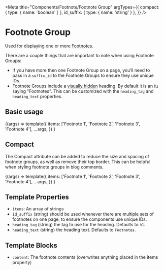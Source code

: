 
<Meta
  title="Components/Footnote/Footnote Group"
  argTypes={{
    compact: { type: { name: 'boolean' } },
    id_suffix: { type: { name: 'string' } },
  }}
/>

# Footnote Group

Used for displaying one or more [Footnotes](/docs/components-footnote-footnote--basic).

There are a couple things that are important to note when using Footnote Groups:

- If you have more then one Footnote Group on a page, you'll need to pass in a `suffix_id` to the Footnote Groups to ensure they use unique IDs.
- Footnote Groups include a [visually hidden](/docs/utilities-display--hidden-visually) heading. By default it is an `h2` saying "Footnotes". This can be customized with the `heading_tag` and `heading_text` properties.

## Basic usage

<Canvas>
  <Story name="Basic">
    {(args) =>
      template({
        items: ['Footnote 1', 'Footnote 2', 'Footnote 3', 'Footnote 4'],
        ...args,
      })
    }
  </Story>
</Canvas>

## Compact

The Compact attribute can be added to reduce the size and spacing of footnote groups, as well as remove their top border. This can be helpful when styling footnote groups in blog comments.

<Canvas>
  <Story
    name="Compact"
    args={{
      compact: true,
    }}
  >
    {(args) =>
      template({
        items: ['Footnote 1', 'Footnote 2', 'Footnote 3', 'Footnote 4'],
        ...args,
      })
    }
  </Story>
</Canvas>

## Template Properties

- `items`: An array of strings
- `id_suffix` (string) should be used whenever there are multiple sets of footnotes on one page, to ensure the components use unique IDs.
- `heading_tag` (string) the tag to use for the heading. Defaults to `h1`.
- `heading_text` (string) the heading text. Defaults to `Footnotes`.

## Template Blocks

- `content`: The footnote contents (overwrites anything placed in the items property)

